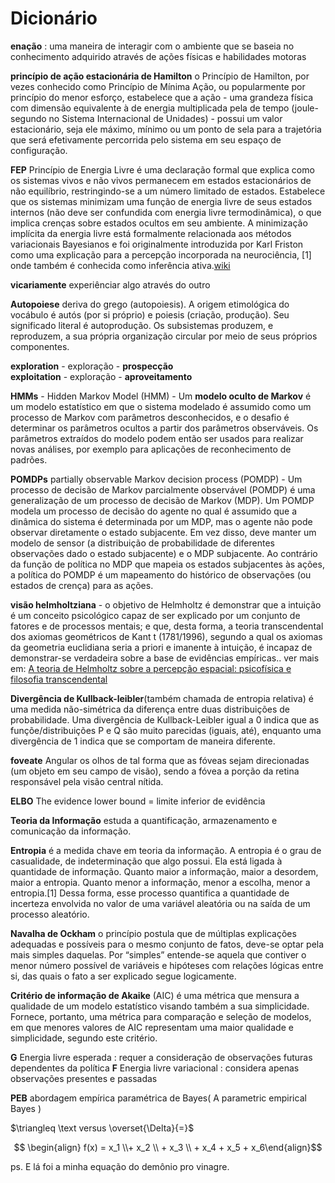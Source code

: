 \cleardoublepage 

# Dicionário {-}

**enação** : uma maneira de interagir com o ambiente que se baseia no conhecimento adquirido através de ações físicas e habilidades motoras

**princípio de ação estacionária de Hamilton** o Princípio de Hamilton, por vezes conhecido como Princípio de Mínima Ação, ou popularmente por princípio do menor esforço, estabelece que a ação - uma grandeza física com dimensão equivalente à de energia multiplicada pela de tempo (joule-segundo no Sistema Internacional de Unidades) - possui um valor estacionário, seja ele máximo, mínimo ou um ponto de sela para a trajetória que será efetivamente percorrida pelo sistema em seu espaço de configuração.

**FEP** Princípio de Energia Livre é uma declaração formal que explica como os sistemas vivos e não vivos permanecem em estados estacionários de não equilíbrio, restringindo-se a um número limitado de estados. Estabelece que os sistemas minimizam uma função de energia livre de seus estados internos (não deve ser confundida com energia livre termodinâmica), o que implica crenças sobre estados ocultos em seu ambiente. A minimização implícita da energia livre está formalmente relacionada aos métodos variacionais Bayesianos e foi originalmente introduzida por Karl Friston como uma explicação para a percepção incorporada na neurociência, [1] onde também é conhecida como inferência ativa.[wiki](https://pt.wikipedia.org/wiki/Princ%C3%ADpio_da_energia_livre)

**vicariamente** experiênciar algo através do outro
  
**Autopoiese** deriva do grego (autopoiesis). A origem etimológica do vocábulo é autós (por si próprio) e poiesis (criação, produção). Seu significado literal é autoprodução. Os subsistemas produzem, e reproduzem, a sua própria organização circular por meio de seus próprios componentes.


**exploration** - exploração - **prospecção**  
**exploitation** - exploração - **aproveitamento**

**HMMs** - Hidden Markov Model (HMM) - Um **modelo oculto de Markov** é um modelo estatístico em que o sistema modelado é assumido como um processo de Markov com parâmetros desconhecidos, e o desafio é determinar os parâmetros ocultos a partir dos parâmetros observáveis. Os parâmetros extraídos do modelo podem então ser usados para realizar novas análises, por exemplo para aplicações de reconhecimento de padrões.  

**POMDPs** partially observable Markov decision process (POMDP) - Um processo de decisão de Markov parcialmente observável (POMDP) é uma generalização de um processo de decisão de Markov (MDP). Um POMDP modela um processo de decisão do agente no qual é assumido que a dinâmica do sistema é determinada por um MDP, mas o agente não pode observar diretamente o estado subjacente. Em vez disso, deve manter um modelo de sensor (a distribuição de probabilidade de diferentes observações dado o estado subjacente) e o MDP subjacente. Ao contrário da função de política no MDP que mapeia os estados subjacentes às ações, a política do POMDP é um mapeamento do histórico de observações (ou estados de crença) para as ações.

**visão helmholtziana** - o objetivo de Helmholtz é demonstrar que a intuição é um conceito psicológico capaz de ser explicado por um conjunto de fatores e de processos mentais; e que, desta forma, a teoria transcendental dos axiomas geométricos de Kant t (1781/1996), segundo a qual os axiomas da geometria euclidiana seria a
priori e imanente à intuição, é incapaz de demonstrar-se verdadeira sobre a base de
evidências empíricas..
ver mais em: [A teoria de Helmholtz sobre a percepção espacial: psicofísica e
filosofia transcendental](https://periodicos.ufmg.br/index.php/memorandum/article/download/6857/4411/22713)

**Divergência de Kullback-leibler**(também chamada de entropia relativa) é uma medida não-simétrica da diferença entre duas distribuições de probabilidade. Uma divergência de Kullback-Leibler igual a 0 indica que as funçõe/distribuições P e Q são muito parecidas (iguais, até), enquanto uma divergência de 1 indica que se comportam de maneira diferente.

**foveate** Angular os olhos de tal forma que as fóveas sejam direcionadas (um objeto em seu campo de visão), sendo a fóvea a porção da retina responsável pela visão central nítida.

**ELBO** The evidence lower bound =  limite inferior de evidência

**Teoria da Informação** estuda a quantificação, armazenamento e comunicação da informação. 

**Entropia** é a medida chave em teoria da informação. A entropia é o grau de casualidade, de indeterminação que algo possui. Ela está ligada à quantidade de informação. Quanto maior a informação, maior a desordem, maior a entropia. Quanto menor a informação, menor a escolha, menor a entropia.[1] Dessa forma, esse processo quantifica a quantidade de incerteza envolvida no valor de uma variável aleatória ou na saída de um processo aleatório.

**Navalha de Ockham** o princípio postula que de múltiplas explicações adequadas e possíveis para o mesmo conjunto de fatos, deve-se optar pela mais simples daquelas. Por “simples” entende-se aquela que contiver o menor número possível de variáveis e hipóteses com relações lógicas entre si, das quais o fato a ser explicado segue logicamente.

**Critério de informação de Akaike** (AIC) é uma métrica que mensura a qualidade de um modelo estatístico visando também a sua simplicidade. Fornece, portanto, uma métrica para comparação e seleção de modelos, em que menores valores de AIC representam uma maior qualidade e simplicidade, segundo este critério.

**G** Energia livre esperada : requer a consideração de observações futuras dependentes da política
**F** Energia livre variacional : considera apenas observações presentes e passadas


**PEB** abordagem empírica paramétrica de Bayes( A parametric empirical Bayes )



$\triangleq  \text versus \overset{\Delta}{=}$

$$ \begin{align} f(x) =  x_1  \\+ x_2 \\ + x_3 \\ + x_4 + x_5 + x_6\end{align}$$

ps. E lá foi a minha equação do demônio pro vinagre.

